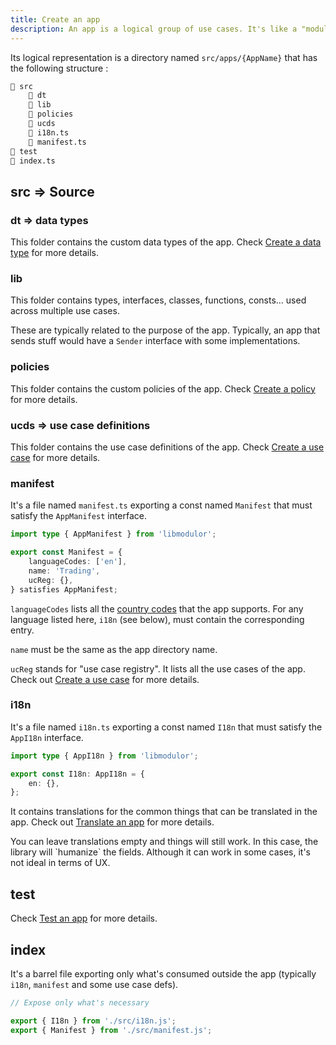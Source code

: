 ```yaml
---
title: Create an app
description: An app is a logical group of use cases. It's like a "module" (whatever that means), inspired by Domain-driven design (DDD) bounded contexts.
---
```


Its logical representation is a directory named `src/apps/{AppName}` that has the following structure :

```sh
📁 src
    📁 dt
    📁 lib
    📁 policies
    📁 ucds
    📄 i18n.ts
    📄 manifest.ts
📁 test
📄 index.ts
```

## src => Source

### dt => data types

This folder contains the custom data types of the app. Check [Create a data type](./create-data-type) for more details.

### lib

This folder contains types, interfaces, classes, functions, consts... used across multiple use cases.

These are typically related to the purpose of the app. Typically, an app that sends stuff would have a `Sender` interface with some implementations.

### policies

This folder contains the custom policies of the app. Check [Create a policy](./create-policy) for more details.

### ucds => use case definitions

This folder contains the use case definitions of the app. Check [Create a use case](./create-use-case) for more details.

### manifest

It's a file named `manifest.ts` exporting a const named `Manifest` that must satisfy the `AppManifest` interface.

```typescript title="src/manifest.ts"
import type { AppManifest } from 'libmodulor';

export const Manifest = {
    languageCodes: ['en'],
    name: 'Trading',
    ucReg: {},
} satisfies AppManifest;
```

`languageCodes` lists all the [country codes](https://en.wikipedia.org/wiki/ISO_3166-1_alpha-2) that the app supports.
For any language listed here, `i18n` (see below), must contain the corresponding entry.

`name` must be the same as the app directory name.

`ucReg` stands for "use case registry". It lists all the use cases of the app. Check out [Create a use case](./create-use-case) for more details.

### i18n

It's a file named `i18n.ts` exporting a const named `I18n` that must satisfy the `AppI18n` interface.

```typescript title="src/i18n.ts"
import type { AppI18n } from 'libmodulor';

export const I18n: AppI18n = {
    en: {},
};
```

It contains translations for the common things that can be translated in the app. Check out [Translate an app](./translate-app) for more details.

<Callout>
    You can leave translations empty and things will still work.
    In this case, the library will `humanize` the fields.
    Although it can work in some cases, it's not ideal in terms of UX.
</Callout>

## test

Check [Test an app](./test-app) for more details.

## index

It's a barrel file exporting only what's consumed outside the app (typically `i18n`, `manifest` and some use case defs).

```typescript title="index.ts"
// Expose only what's necessary

export { I18n } from './src/i18n.js';
export { Manifest } from './src/manifest.js';
```
